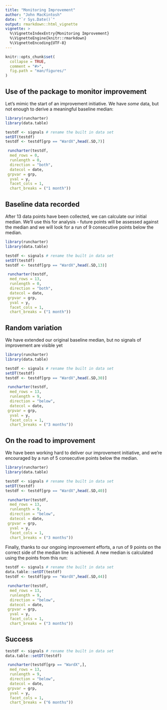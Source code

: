 ```yaml
---
title: "Monitoring Improvement"
author: "John MacKintosh"
date: "`r Sys.Date()`"
output: rmarkdown::html_vignette
vignette: >
  %\VignetteIndexEntry{Monitoring Improvement}
  %\VignetteEngine{knitr::rmarkdown}
  %\VignetteEncoding{UTF-8}
---
```

  
```r
knitr::opts_chunk$set(
  collapse = TRUE,
  comment = "#>",
  fig.path = "man/figures/"
)
```


## Use of the package to monitor improvement

Let's mimic the start of an improvement initiative. We have *some* data, but not enough to derive a meaningful baseline median:


```r
library(runcharter)
library(data.table)

testdf <- signals # rename the built in data set
setDT(testdf)
testdf <- testdf[grp == "WardX",head(.SD,7)]

 runcharter(testdf,
  med_rows = 0,
  runlength = 0,
  direction = "both",
  datecol = date,
 grpvar = grp,
  yval = y,
  facet_cols = 1,
  chart_breaks = ("1 month"))


```



## Baseline data recorded

After 13 data points have been collected, we can calculate our initial median. 
We'll use this for analysis  - future points will be assessed against the median and we will look for a run of 9 consecutive points below the median.

```r
library(runcharter)
library(data.table)

testdf <- signals # rename the built in data set
setDT(testdf)
testdf <- testdf[grp == "WardX",head(.SD,13)]

 runcharter(testdf,
  med_rows = 13,
  runlength = 0,
  direction = "both",
  datecol = date,
 grpvar = grp,
  yval = y,
  facet_cols = 1,
  chart_breaks = ("1 month"))
```

## Random variation

We have extended our original baseline median, but no signals of improvement are visible yet

```r
library(runcharter)
library(data.table)

testdf <- signals # rename the built in data set
setDT(testdf)
testdf <- testdf[grp == "WardX",head(.SD,30)]

 runcharter(testdf,
  med_rows = 13,
  runlength = 9,
  direction = "below",
  datecol = date,
 grpvar = grp,
  yval = y,
  facet_cols = 1,
  chart_breaks = ("3 months"))

```


## On the road to improvement

We have been working hard to deliver our improvement initiative, and we're encouraged by a run of 5 consecutive points below the median.

```r
library(runcharter)
library(data.table)

testdf <- signals # rename the built in data set
setDT(testdf)
testdf <- testdf[grp == "WardX",head(.SD,40)]

 runcharter(testdf,
  med_rows = 13,
  runlength = 9,
  direction = "below",
  datecol = date,
 grpvar = grp,
  yval = y,
  facet_cols = 1,
  chart_breaks = ("3 months"))
```

Finally, thanks to our ongoing improvement efforts, a run of 9 points on the correct side of the median line is achieved.
A new median is calculated using the points from this run:

```r
testdf <- signals # rename the built in data set
data.table::setDT(testdf)
testdf <- testdf[grp == "WardX",head(.SD,44)]

 runcharter(testdf,
  med_rows = 13,
  runlength = 9,
  direction = "below",
  datecol = date,
 grpvar = grp,
  yval = y,
  facet_cols = 1,
  chart_breaks = ("3 months"))
```

## Success


```r
testdf <- signals # rename the built in data set
data.table::setDT(testdf)

 runcharter(testdf[grp == "WardX",],
  med_rows = 13,
  runlength = 9,
  direction = "below",
  datecol = date,
 grpvar = grp,
  yval = y,
  facet_cols = 1,
  chart_breaks = ("6 months"))

```



